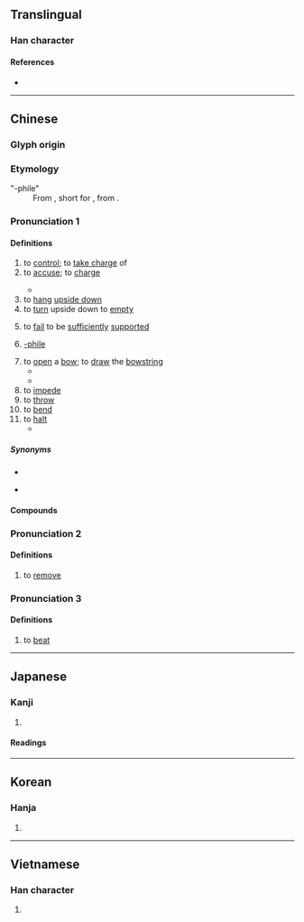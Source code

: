 {{character info}}
==Translingual==

===Han character===
{{Han char|rn=64|rad=手|as=08|sn=11|four=53011|canj=QJCM|ids=⿰扌空}}

====References====
* {{Han ref|kx=0439.070|dkj=12283|dj=0789.070|hdz=31906.090|uh=63A7}}

----

==Chinese==
{{zh-forms}}

===Glyph origin===
{{Han etym}}

===Etymology===
; "-phile"
: From {{der|zh|ja|-}} {{m|ja|コン|tr=kon}}, short for {{m|ja|コンプレックス|tr=konpurekkusu||[[complex]]}}, from {{der|zh|en|complex}}.

===Pronunciation 1===
{{zh-pron
|m=kòng
|m-s=
|c=hung3
|c-t=
|g=
|h=pfs=
|j=
|mb=
|md=
|mn=qz,tw,xm,zz:khàng/qz,tw,xm,zz:khòng
|mn_note=khàng - vernacular; khòng - literary
|mn-t=kong3
|w=
|x=
|mc=2
|oc=1,2
|cat=v,suf
}}

====Definitions====
{{zh-hanzi}}

# to [[control]]; to [[take charge]] of
# to [[accuse]]; to [[charge]]
#: {{zh-x|指控|to '''accuse'''}}
#* {{zh-x|控 于 大 邦，誰 因 誰 極？|I would have '''carried the case''' before the great State.<br>On whom should I have relied? Who would come to the help of Wey?|ref=Shijing}}
# to [[hang]] [[upside down]]
# to [[turn]] upside down to [[empty]]
# {{lb|zh|of parts of the body}} to [[fail]] to be [[sufficiently]] [[support]]ed
# {{lb|zh|internet slang|originally|chiefly|ACG}} [[-phile]]
#: {{zh-x|巨乳 控|someone who likes large breasts}}
# to [[open]] a [[bow]]; to [[draw]] the [[bowstring]]
#* {{zh-x|以 故 ^冒{Mò}頓{dú} 得 自-彊，控-弦-之-士 三十-餘-萬。|As a result, {{w|Modu Chanyu|Modu}} was able to strengthen himself and mobilized a force of over three hundred thousand archers (literally, "string-'''drawing''' men").|ref=Shiji}}
#* {{zh-x|襟 三江 而 帶 五湖，控 蠻-荊 而 引 甌越。|Three Rivers her lapel, and Five Lakes her girdle, She '''opens''' the bow of Chu, and draws the string of Yue.|CL|ref=675, {{w|Wang Bo}} ({{w2|zh|王勃}}), ''{{w|Tengwang Ge Xu}}'' ({{lang|zh|《滕王閣序》}})}}
# to [[impede]]
# to [[throw]]
# to [[bend]]
# to [[halt]]
#* {{zh-x|我 決{xuè} 起 而 飛，槍 榆 枋，時 則 不-至 而 控 於 地 而已 矣。|We make an effort and fly towards an elm or sapanwood tree; and sometimes before we reach it, we can do no more but '''drop''' to the ground.|ref=Zhuangzi-L}}

=====Synonyms=====
* {{sense|to control}}
{{zh-syn-saurus|克制}}
* {{sense|to accuse}}
{{zh-syn-saurus|告發}}

====Compounds====
{{zh-der|fold=1|蘿莉控|妹控|兄控|大叔控|遙控|控訴|射控雷達|回饋控制|失控|圖控軟體|主控|副控室|發射控制|控鶴|控制單元|控制|控捲|數值控制|控馬|監控|控御|操控|控球|提控|控制桿|檢控|燈控|數位控制|指控|程式控制|程序控制|社會控制|磬控|程控|掌控|控制室|控名責實|控弦|控背躬身|控制棒|控持|控股公司|控告|控制卡|自控|遙控飛機|聲控玩具|自動控制|遙控器|中控臺|被控|票控}}

===Pronunciation 2===
{{zh-pron
|m=kōng
|cat=v
}}

====Definitions====
{{zh-hanzi}}

# to [[remove]]

===Pronunciation 3===
{{zh-pron
|m=qiāng
|mc=1
|oc=n,1
|cat=v
}}

====Definitions====
{{zh-hanzi}}

# to [[beat]]

----

==Japanese==

===Kanji===
{{ja-kanji|grade=c|rs=手08}}

# {{rfdef|ja|sort=手08}}

====Readings====
{{ja-readings
|goon=くう
|kanon=こう
|kun=ひか-える, ひかえ
}}

----

==Korean==

===Hanja===
{{ko-hanja|hangeul=[[공]], [[강]]|eumhun=|rv=gong, gang|mr=kong, kang|y=kong, kang}}

# {{rfdef|ko|sort=手08}}

----

==Vietnamese==

===Han character===
{{vi-hantu|khống|rs=手08}}

# {{rfdef|vi}}